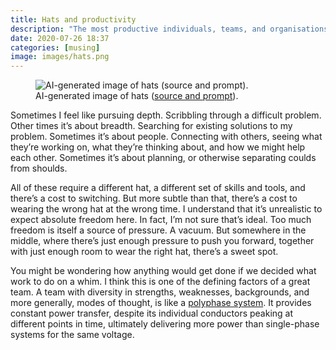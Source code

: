 ```yaml
---
title: Hats and productivity
description: "The most productive individuals, teams, and organisations, create slack to invite serendipity."
date: 2020-07-26 18:37
categories: [musing]
image: images/hats.png
---
```


![AI-generated image of hats ([source and prompt](https://lexica.art/prompt/93148ca1-3480-4e82-8d2c-c384adbcb6fe)).](images/hats.png){.rounded fig-align="center"}

Sometimes I feel like pursuing depth. Scribbling through a difficult problem. Other times it's about breadth. Searching for existing solutions to my problem. Sometimes it's about people. Connecting with others, seeing what they're working on, what they're thinking about, and how we might help each other. Sometimes it's about planning, or otherwise separating coulds from shoulds.

All of these require a different hat, a different set of skills and tools, and there's a cost to switching. But more subtle than that, there's a cost to wearing the wrong hat at the wrong time. I understand that it's unrealistic to expect absolute freedom here. In fact, I'm not sure that's ideal. Too much freedom is itself a source of pressure. A vacuum. But somewhere in the middle, where there's just enough pressure to push you forward, together with just enough room to wear the right hat, there's a sweet spot.

You might be wondering how anything would get done if we decided what work to do on a whim. I think this is one of the defining factors of a great team. A team with diversity in strengths, weaknesses, backgrounds, and more generally, modes of thought, is like a [polyphase system](https://en.wikipedia.org/wiki/Polyphase_system). It provides constant power transfer, despite its individual conductors peaking at different points in time, ultimately delivering more power than single-phase systems for the same voltage.

